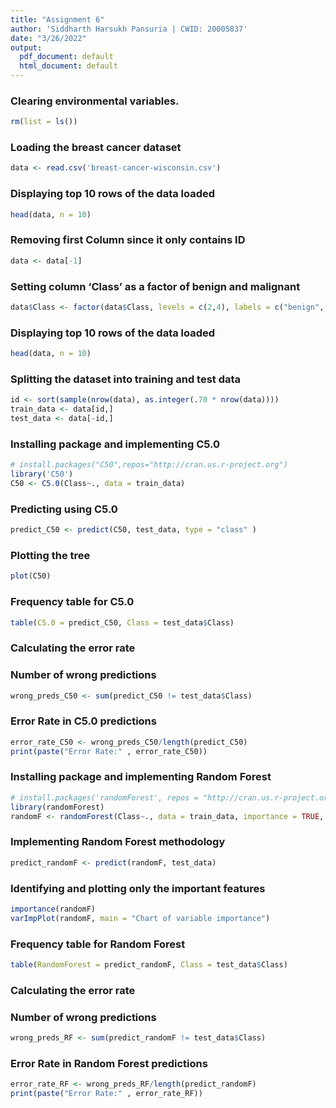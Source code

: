 ```yaml
---
title: "Assignment 6"
author: 'Siddharth Harsukh Pansuria | CWID: 20005837'
date: "3/26/2022"
output:
  pdf_document: default
  html_document: default
---
```



### Clearing environmental variables.
```r
rm(list = ls())
```

### Loading the breast cancer dataset
```r
data <- read.csv('breast-cancer-wisconsin.csv')
```

### Displaying top 10 rows of the data loaded
```r
head(data, n = 10)
```

### Removing first Column since it only contains ID
```r
data <- data[-1]
```

### Setting column 'Class' as a factor of benign and malignant
```r
data$Class <- factor(data$Class, levels = c(2,4), labels = c("benign", "malignant"))
```

### Displaying top 10 rows of the data loaded
```r
head(data, n = 10)
```

### Splitting the dataset into training and test data
```r
id <- sort(sample(nrow(data), as.integer(.70 * nrow(data))))
train_data <- data[id,]
test_data <- data[-id,]
```

### Installing package and implementing C5.0
```r
# install.packages("C50",repos="http://cran.us.r-project.org")
library('C50')
C50 <- C5.0(Class~., data = train_data)
```

### Predicting using C5.0
```r
predict_C50 <- predict(C50, test_data, type = "class" )
```

### Plotting the tree
```r
plot(C50)
```

### Frequency table for C5.0
```r
table(C5.0 = predict_C50, Class = test_data$Class)
```

### Calculating the error rate
### Number of wrong predictions
```r
wrong_preds_C50 <- sum(predict_C50 != test_data$Class)
```

### Error Rate in C5.0 predictions
```r
error_rate_C50 <- wrong_preds_C50/length(predict_C50)
print(paste("Error Rate:" , error_rate_C50))
```

### Installing package and implementing Random Forest 
```r
# install.packages('randomForest', repos = "http://cran.us.r-project.org")
library(randomForest)
randomF <- randomForest(Class~., data = train_data, importance = TRUE, ntree = 1000)
```

### Implementing Random Forest methodology
```r
predict_randomF <- predict(randomF, test_data)  
```

### Identifying and plotting only the important features
```r
importance(randomF)
varImpPlot(randomF, main = "Chart of variable importance")
```

### Frequency table for Random Forest
```r
table(RandomForest = predict_randomF, Class = test_data$Class)
```

### Calculating the error rate
### Number of wrong predictions
```r
wrong_preds_RF <- sum(predict_randomF != test_data$Class)
```

### Error Rate in Random Forest predictions
```r
error_rate_RF <- wrong_preds_RF/length(predict_randomF)
print(paste("Error Rate:" , error_rate_RF))
```